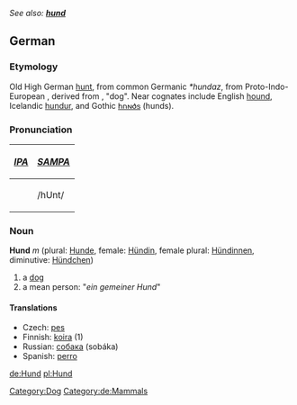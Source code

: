 ''See also: '''[[hund]]'''''
==German==
===Etymology===
Old High German [[hunt]], from common Germanic ''*hundaz'', from Proto-Indo-European {{IPAchar|''*ḱwn̥tós''}}, derived from {{IPAchar|''*ḱwō''}}, "dog". Near cognates include English [[hound]], Icelandic [[hundur]], and Gothic [[𐌷𐌿𐌽𐌳𐍃]] (hunds).

[[Category:Dog]] [[Category:de:Mammals]]

===Pronunciation===
{| border=1 cellpadding=5
! ''[[w:IPA|IPA]]'' !! ''[[w:SAMPA|SAMPA]]''
|-
| {{IPAchar|/hʊnt/}} || /hUnt/ 
|}

===Noun===
'''Hund''' ''m'' (plural: [[Hunde]], female: [[Hündin]], female plural: [[Hündinnen]], diminutive: [[Hündchen]])

# a [[dog]]
# a mean person: "''ein gemeiner Hund''"

====Translations====
*Czech: [[pes]]
*Finnish: [[koira]] (1)
*Russian: [[собака]] (sobáka)
*Spanish: [[perro]]

[[de:Hund]]
[[pl:Hund]]